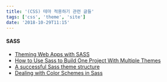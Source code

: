 ```yaml
---
title: '(CSS) 테마 적용하기 관련 글들'
tags: ['css', 'theme', 'site']
date: '2018-10-29T11:15'
---
```


<!--truncate-->

#### SASS

- [Theming Web Apps with SASS](https://medium.com/@dmitriy.borodiy/easy-color-theming-with-scss-bc38fd5734d1)
- [How to Use Sass to Build One Project With Multiple Themes](https://webdesign.tutsplus.com/tutorials/how-to-use-sass-to-build-one-project-with-multiple-themes--cms-22104)
- [A successful Sass theme structure](https://codeburst.io/a-successful-sass-theme-structure-ca9d1c477dc7)
- [Dealing with Color Schemes in Sass](https://www.sitepoint.com/dealing-color-schemes-sass/)
